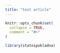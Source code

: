 ```yaml
---
title: "test article"
---
```


```r
knitr::opts_chunk$set(
  collapse = TRUE,
  comment = "#>"
)
```

```r
library(statnipokladna)
```
